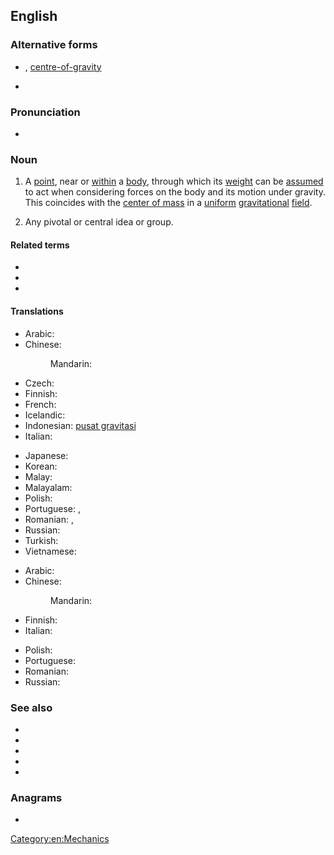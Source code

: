 {{also|center-of-gravity}}
==English==
{{wikipedia}}

===Alternative forms===
* {{l|en|centre of gravity}} {{qualifier|British and Canadian spelling}}, [[centre-of-gravity]] {{qualifier|attributive}}
* {{l|en|center-of-gravity}} {{qualifier|attributive}}

===Pronunciation===
* {{IPA|en|/ˌsen.təɹ əv ˈɡɹæv.ə.ti/}}

===Noun===
{{en-noun|centers of gravity}} {{term-label|en|American spelling}}

# {{lb|en|physics}} A [[point]], near or [[within]] a [[body]], through which its [[weight]] can be [[assumed]] to act when considering forces on the body and its motion under gravity. This coincides with the [[center of mass]] in a [[uniform]] [[gravitational]] [[field]].
# {{lb|en|metaphorical}} Any pivotal or central idea or group.

====Related terms====
* {{l|en|center of buoyancy}}
* {{l|en|center of inertia}}
* {{l|en|center of mass}}

====Translations====
{{trans-top|point, near or within a body, at which the object's mass can be assumed to be concentrated}}
* Arabic: {{t-needed|ar}}
* Chinese:
*: Mandarin: {{t+|cmn|重心|tr=zhòngxīn}}
* Czech: {{t+|cs|těžiště|n}}
* Finnish: {{t+|fi|painopiste}}
* French: {{t+|fr|centre de gravité|m}}
* Icelandic: {{t|is|þyngdarpunktur|m}}
* Indonesian: [[pusat gravitasi]]
* Italian: {{t+|it|baricentro|m}}
{{trans-mid}}
* Japanese: {{t+|ja|重心|tr=じゅうしん, jūshin}}
* Korean: {{t|ko|무게중심}}
* Malay: {{t|ms|pusat graviti}}
* Malayalam: {{t|ml|ഗുരുത്വാകർഷണകേന്ദ്രം}}
* Polish: {{t|pl|środek ciężkości}}
* Portuguese: {{t+|pt|baricentro|m}}, {{t|pt|centro de gravidade|m}}
* Romanian: {{t|ro|centru de greutate|n}}, {{t+|ro|centru de gravitație|n}}
* Russian: {{t+|ru|центр тя́жести|m|sc=Cyrl}}
* Turkish: {{t+|tr|ağırlık merkezi}}
* Vietnamese: {{t+|vi|trọng tâm}}
{{trans-bottom}}

{{trans-top|any pivotal or central idea or group}}
* Arabic: {{t-needed|ar}}
* Chinese:
*: Mandarin: {{t+|cmn|重心|tr=zhòngxīn}}
* Finnish: {{t+|fi|painopiste}}
* Italian: {{t+|it|baricentro|m}}
{{trans-mid}}
* Polish: {{t|pl|środek ciężkości|m}}
* Portuguese: {{t|pt|centro de gravidade|m}} 
* Romanian: {{t|ro|centru de greutate}}
* Russian: {{t-needed|ru}}
{{trans-bottom}}

===See also===
* {{l|en|centre of buoyancy}}
* {{l|en|centre of inertia}}
* {{l|en|centre of mass}}
* {{l|en|barycentre}}
* {{l|en|barycentric}}

===Anagrams===
* {{anagrams|en|a=aceefginorrttvy|centre of gravity|centre-of-gravity}}

[[Category:en:Mechanics]]